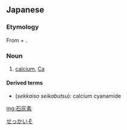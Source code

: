 ==Japanese==
{{ja-kanjitab|せき|k1=せっ|かい|そ|yomi=o}}

===Etymology===
From {{m|ja|石灰||quicklime|tr=sekkai}} + {{m|ja|素||chemical element|tr=so}}.

===Noun===
{{ja-noun|せっかいそ}}

# [[calcium]], [[Ca]]

====Derived terms====
* {{l|ja|石灰素青化物}} (''sekkaiso seikabutsu''): calcium cyanamide

[[Category:ja:Chemical elements|せっかいそ]]

[[mg:石灰素]]